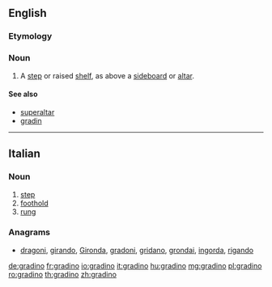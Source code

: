 ==English==

===Etymology===
{{etyl|it|en}}

===Noun===
{{en-noun}}

# {{label|en|architecture}} A [[step]] or raised [[shelf]], as above a [[sideboard]] or [[altar]].

====See also====
* [[superaltar]]
* [[gradin]]

{{Webster 1913}}

----

==Italian==

===Noun===
{{it-noun|m}}

# [[step]]
# [[foothold]]
# [[rung]]

===Anagrams===
* [[dragoni#Italian|dragoni]], [[girando#Italian|girando]], [[Gironda#Italian|Gironda]], [[gradoni#Italian|gradoni]], [[gridano#Italian|gridano]], [[grondai#Italian|grondai]], [[ingorda#Italian|ingorda]], [[rigando#Italian|rigando]]

[[de:gradino]]
[[fr:gradino]]
[[io:gradino]]
[[it:gradino]]
[[hu:gradino]]
[[mg:gradino]]
[[pl:gradino]]
[[ro:gradino]]
[[th:gradino]]
[[zh:gradino]]